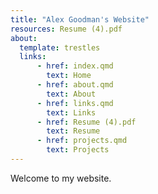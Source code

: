 ```yaml
---
title: "Alex Goodman's Website"
resources: Resume (4).pdf
about:
  template: trestles
  links: 
      - href: index.qmd
        text: Home
      - href: about.qmd
        text: About
      - href: links.qmd
        text: Links
      - href: Resume (4).pdf
        text: Resume
      - href: projects.qmd
        text: Projects
---
```


Welcome to my website.